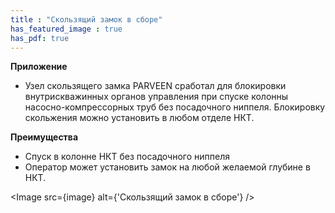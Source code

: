 ```yaml
---
title : "Скользящий замок в сборе"
has_featured_image : true
has_pdf: true
---
```


**Приложение**

* Узел скользящего замка PARVEEN сработал для блокировки внутрискважинных органов управления при спуске колонны насосно-компрессорных труб без посадочного ниппеля. Блокировку скольжения можно установить в любом отделе НКТ.

**Преимущества**

* Спуск в колонне НКТ без посадочного ниппеля
* Оператор может установить замок на любой желаемой глубине в НКТ.


<Image src={image} alt={'Скользящий замок в сборе'} />